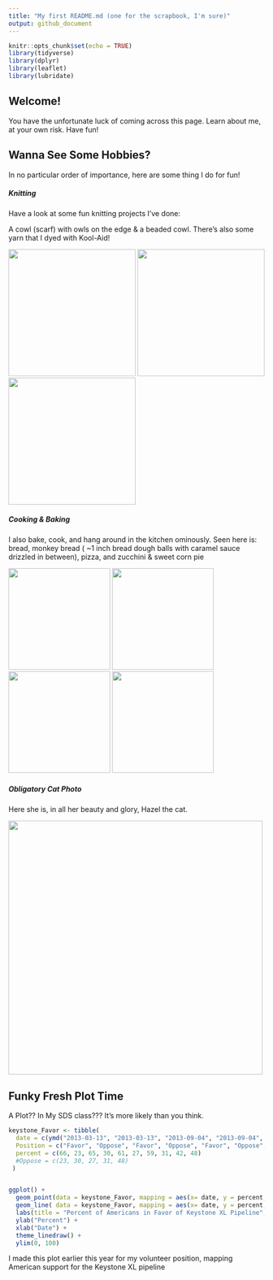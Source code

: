 ```yaml
---
title: "My first README.md (one for the scrapbook, I'm sure)"
output: github_document
---
```


```r
knitr::opts_chunk$set(echo = TRUE)
library(tidyverse)
library(dplyr)
library(leaflet)
library(lubridate)
```

## Welcome!

You have the unfortunate luck of coming across this page. Learn about me, at your own risk. Have fun!

## Wanna See Some Hobbies?

In no particular order of importance, here are some thing I do for fun!

##### Knitting
Have a look at some fun knitting projects I've done:

A cowl (scarf) with owls on the edge & a beaded cowl. There's also some yarn that I dyed with Kool-Aid!

![](README_files/owl_cowl.png){ width=250px }  ![](README_files/jewel_cowl.png){ width=250px } ![](README_files/rainbow_yarn.png){ width=250px }


##### Cooking & Baking

I also bake, cook, and hang around in the kitchen ominously. Seen here is: bread, monkey bread ( ~1 inch bread dough balls with caramel sauce drizzled in between), pizza, and zucchini & sweet corn pie

![](README_files/bread.png){ width=200px }  ![](README_files/monkey_bread.png){ width=200px } ![](README_files/pizza.png){ width=200px } ![](README_files/zucc_pie.png){ width=200px }

##### Obligatory Cat Photo

Here she is, in all her beauty and glory, Hazel the cat. 

![](README_files/Hazel.png){ width=500px }

## Funky Fresh Plot Time

A Plot?? In My SDS class??? It's more likely than you think. 

```r
keystone_Favor <- tibble(
  date = c(ymd("2013-03-13", "2013-03-13", "2013-09-04", "2013-09-04", "2014-02-27", "2014-02-27", "2014-11-06", "2014-11-06", "2017-02-07", "2017-02-07")), 
  Position = c("Favor", "Oppose", "Favor", "Oppose", "Favor", "Oppose", "Favor", "Oppose", "Favor", "Oppose"),
  percent = c(66, 23, 65, 30, 61, 27, 59, 31, 42, 48)
  #Oppose = c(23, 30, 27, 31, 48)
 )


ggplot() +
  geom_point(data = keystone_Favor, mapping = aes(x= date, y = percent, color = Position)) + 
  geom_line( data = keystone_Favor, mapping = aes(x= date, y = percent, group = Position, color = Position)) +
  labs(title = "Percent of Americans in Favor of Keystone XL Pipeline", subtitle = "From the Pew Research Center") +
  ylab("Percent") +
  xlab("Date") + 
  theme_linedraw() + 
  ylim(0, 100)
```

I made this plot earlier this year for my volunteer position, mapping American support for the Keystone XL pipeline
